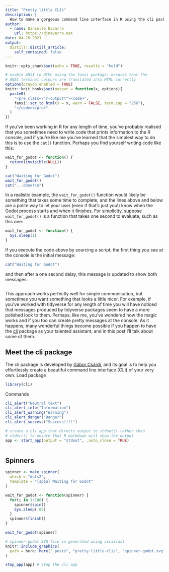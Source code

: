 ```yaml
---
title: "Pretty little CLIs"
description: |
  How to make a gorgeous command line interface in R using the cli package.
author:
  - name: Danielle Navarro
    url: https://djnavarro.net
date: 04-16-2021
output:
  distill::distill_article:
    self_contained: false
---
```



```r
knitr::opts_chunk$set(echo = TRUE, results = "hold")

# enable ANSI to HTML using the fansi package: ensures that the
# ANSI terminal colours are translated into HTML correctly
options(crayon.enabled = TRUE)
knitr::knit_hooks$set(output = function(x, options){
  paste0(
    "<pre class=\"r-output\"><code>",
    fansi::sgr_to_html(x = x, warn = FALSE, term.cap = "256"),
    "</code></pre>"
  )
})
```

If you've been working in R for any length of time, you've probably realised that you sometimes need to write code that prints information to the R console, and if you're like me you've learned that the simplest way to do this is to use the `cat()` function. Perhaps you find yourself writing code like this:

```r
wait_for_godot <- function() {
  return(invisible(NULL))
}
```

```r
cat("Waiting for Godot")
wait_for_godot()
cat("...done!\n")
```
In a realistic example, the `wait_for_godot()` function would likely be something that takes some time to complete, and the lines above and below are a polite way to let your user (even if that's just you!) know when the Godot process starts and when it finishes. For simplicity, suppose `wait_for_godot()` is a function that takes one second to evaluate, such as this one:

```r
wait_for_godot <- function() {
  Sys.sleep(1)
}
```

If you execute the code above by sourcing a script, the first thing you see at the console is the initial message:

```r
cat("Waiting for Godot")
```

and then after a one second delay, this message is updated to show both messages:

```r
```

This approach works perfectly well for simple communication, but sometimes you want something that looks a little nicer. For example, if you've worked with tidyverse for any length of time you will have noticed that messages produced by tidyverse packages seem to have a more polished look to them. Perhaps, like me, you've wondered how the magic works and if you too can create pretty messages at the console. As it happens, many wonderful things become possible if you happen to have the [cli](https://cli.r-lib.org) package as your talented assistant, and in this post I'll talk about some of them.

## Meet the cli package

The cli package is developed by [Gábor Csárdi](https://twitter.com/GaborCsardi), and its goal is to help you effortlessly create a beautiful command line interface (CLI) of your very own. Load package

```r
library(cli)
```

Commands 

```r
cli_alert("Neutral text")
cli_alert_info("Information")
cli_alert_warning("Warning")
cli_alert_danger("Danger")
cli_alert_success("Success!!!!")
```


```r
# create a cli app that directs output to stdout() rather than
# stderr() to ensure that R markdown will show the output
app <- start_app(output = "stdout", .auto_close = TRUE)
```

```r
```


## Spinners

```r
spinner <- make_spinner(
  which = "dots2", 
  template = "{spin} Waiting for Godot"
)

wait_for_godot <- function(spinner) {
  for(i in 1:100) {
    spinner$spin()
    Sys.sleep(.05)
  }
  spinner$finish()
}

wait_for_godot(spinner)
```

```r
# spinner-godot SVG file is generated using asciicast
knitr::include_graphics(
  path = here::here("_posts", "pretty-little-clis", "spinner-godot.svg")
)
```


```r
stop_app(app) # stop the cli app
```


